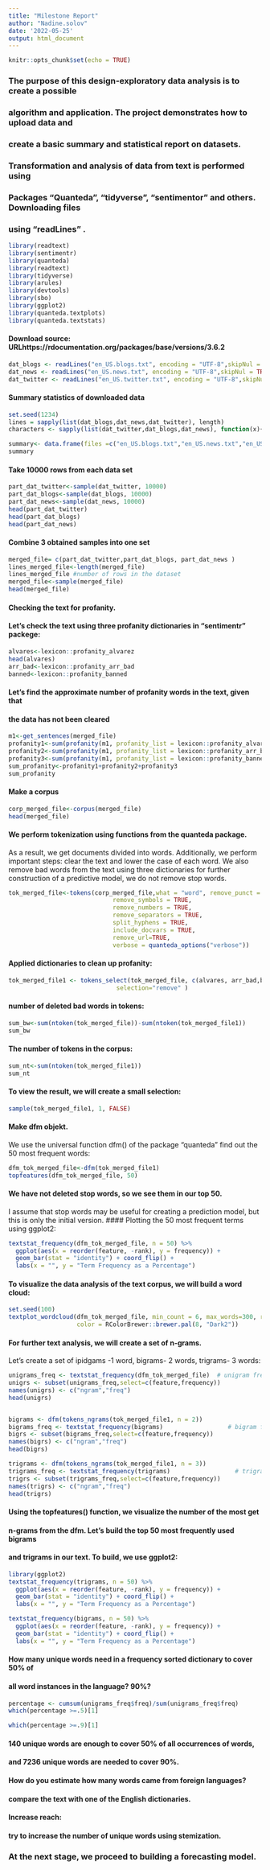 ---
title: "Milestone Report"
author: "Nadine.solov"
date: '2022-05-25'
output: html_document
---

```{r setup, include=FALSE}
knitr::opts_chunk$set(echo = TRUE)
```

### The purpose of this design-exploratory data analysis is to create a possible
### algorithm and application. The project demonstrates how to upload data and
### create a basic summary and statistical report on datasets.
### Transformation and analysis of data from text is performed using
### Packages "Quanteda", "tidyverse", "sentimentor" and others. Downloading files 
### using "readLines" .

```{r , echo=FALSE,include = FALSE, warning=FALSE}
library(readtext)
library(sentimentr)
library(quanteda)
library(readtext)
library(tidyverse)
library(arules)
library(devtools)
library(sbo)
library(ggplot2)
library(quanteda.textplots)
library(quanteda.textstats)
```

#### Download source: URLhttps://rdocumentation.org/packages/base/versions/3.6.2
```{r include = FALSE, warning=FALSE}

dat_blogs <- readLines("en_US.blogs.txt", encoding = "UTF-8",skipNul = TRUE)
dat_news <- readLines("en_US.news.txt", encoding = "UTF-8",skipNul = TRUE)
dat_twitter <- readLines("en_US.twitter.txt", encoding = "UTF-8",skipNul = TRUE)
```

#### Summary statistics of downloaded data
```{r,warning=FALSE}
set.seed(1234)
lines = sapply(list(dat_blogs,dat_news,dat_twitter), length)
characters <- sapply(list(dat_twitter,dat_blogs,dat_news), function(x){sum(nchar(x))})

summary<- data.frame(files =c("en_US.blogs.txt","en_US.news.txt","en_US.twitter.txt"),characters,lines, size=c("200.4 MB","196.3 MB", "200.4 MB"))
summary

```

#### Take 10000 rows from each data set
```{r,warning=FALSE }
part_dat_twitter<-sample(dat_twitter, 10000)
part_dat_blogs<-sample(dat_blogs, 10000)
part_dat_news<-sample(dat_news, 10000)
head(part_dat_twitter)
head(part_dat_blogs)
head(part_dat_news)

```
#### Combine 3 obtained samples into one set

```{r, warning=FALSE}
merged_file= c(part_dat_twitter,part_dat_blogs, part_dat_news )
lines_merged_file<-length(merged_file)
lines_merged_file #number of rows in the dataset
merged_file<-sample(merged_file)
head(merged_file)

```

#### Checking the text for profanity. 
#### Let's check the text using three profanity dictionaries in "sentimentr" packege:

```{r, warning=FALSE}

alvares<-lexicon::profanity_alvarez
head(alvares)
arr_bad<-lexicon::profanity_arr_bad
banned<-lexicon::profanity_banned

```
#### Let's find the approximate number of profanity words in the text, given that
#### the data has not been cleared
```{r,warning=FALSE}
m1<-get_sentences(merged_file)
profanity1<-sum(profanity(m1, profanity_list = lexicon::profanity_alvarez)$profanity_count)
profanity2<-sum(profanity(m1, profanity_list = lexicon::profanity_arr_bad)$profanity_count)
profanity3<-sum(profanity(m1, profanity_list = lexicon::profanity_banned)$profanity_count)
sum_profanity<-profanity1+profanity2+profanity3
sum_profanity

```

####  Make a corpus
```{r, warning=FALSE}
corp_merged_file<-corpus(merged_file)
head(merged_file)

```
#### We perform tokenization using functions from the quanteda package.
As a result,  we get documents divided into words. Additionally, we perform important steps:
clear the text and lower the case of each word. We also remove bad words from 
the text using three dictionaries
for further construction of a predictive model, we do not remove stop words.
```{r,warning=FALSE }
tok_merged_file<-tokens(corp_merged_file,what = "word", remove_punct = TRUE,
                             remove_symbols = TRUE,
                             remove_numbers = TRUE,
                             remove_separators = TRUE,
                             split_hyphens = TRUE,
                             include_docvars = TRUE,
                             remove_url=TRUE,
                             verbose = quanteda_options("verbose"))
```
#### Applied dictionaries to clean up profanity:
```{r,warning=FALSE }
tok_merged_file1 <- tokens_select(tok_merged_file, c(alvares, arr_bad,banned),
                              selection="remove" )

```
#### number of deleted bad words in tokens:
```{r,warning=FALSE}
sum_bw<-sum(ntoken(tok_merged_file))-sum(ntoken(tok_merged_file1))
sum_bw

```
#### The number of tokens in the corpus:
```{r, warning=FALSE}
sum_nt<-sum(ntoken(tok_merged_file1))
sum_nt

```
#### To view the result, we will create a small selection:
```{r,warning=FALSE }
sample(tok_merged_file1, 1, FALSE)

```
#### Make dfm objekt. 
We use the universal function dfm() of the package "quanteda"
find out the 50 most frequent words:

```{r, warning=FALSE}
dfm_tok_merged_file<-dfm(tok_merged_file1)
topfeatures(dfm_tok_merged_file, 50)

```
#### We have not deleted stop words, so we see them in our top 50.
 I assume that stop words may be useful for creating a prediction model, 
 but this is only the initial version.
#### Plotting the 50 most frequent terms using ggplot2:
```{r,warning=FALSE}
textstat_frequency(dfm_tok_merged_file, n = 50) %>% 
  ggplot(aes(x = reorder(feature, -rank), y = frequency)) +
  geom_bar(stat = "identity") + coord_flip() + 
  labs(x = "", y = "Term Frequency as a Percentage")

```
#### To visualize the data analysis of the text corpus, we will build a word cloud:
```{r,warning=FALSE}
set.seed(100)
textplot_wordcloud(dfm_tok_merged_file, min_count = 6, max_words=300, random_order = FALSE, rotation = 0.25,
                   color = RColorBrewer::brewer.pal(8, "Dark2"))
```
#### For further text analysis, we will create a set of n-grams.
Let's create  a set of ipidgams -1 word, bigrams- 2 words, trigrams- 3 words:

```{r,warning=FALSE}
unigrams_freq <- textstat_frequency(dfm_tok_merged_file)  # unigram frequency
unigrs <- subset(unigrams_freq,select=c(feature,frequency))
names(unigrs) <- c("ngram","freq")
head(unigrs)


bigrams <- dfm(tokens_ngrams(tok_merged_file1, n = 2))
bigrams_freq <- textstat_frequency(bigrams)                  # bigram frequency
bigrs <- subset(bigrams_freq,select=c(feature,frequency))
names(bigrs) <- c("ngram","freq")
head(bigrs)

trigrams <- dfm(tokens_ngrams(tok_merged_file1, n = 3))
trigrams_freq <- textstat_frequency(trigrams)                  # trigram frequency
trigrs <- subset(trigrams_freq,select=c(feature,frequency))
names(trigrs) <- c("ngram","freq")
head(trigrs)

```

#### Using the topfeatures() function, we visualize the number of the most get
#### n-grams from the dfm. Let's build the top 50 most frequently used bigrams 
#### and trigrams in our text. To build, we use ggplot2:

```{r}
library(ggplot2)
textstat_frequency(trigrams, n = 50) %>% 
  ggplot(aes(x = reorder(feature, -rank), y = frequency)) +
  geom_bar(stat = "identity") + coord_flip() + 
  labs(x = "", y = "Term Frequency as a Percentage")

textstat_frequency(bigrams, n = 50) %>% 
  ggplot(aes(x = reorder(feature, -rank), y = frequency)) +
  geom_bar(stat = "identity") + coord_flip() + 
  labs(x = "", y = "Term Frequency as a Percentage")

```
#### How many unique words  need in a frequency sorted dictionary to cover 50% of
#### all word instances in the language? 90%?

```{r}

percentage <- cumsum(unigrams_freq$freq)/sum(unigrams_freq$freq)
which(percentage >=.5)[1]

which(percentage >=.9)[1]

```
####  140 unique words are enough to cover 50% of all occurrences of words, 
#### and 7236 unique words are needed to cover 90%.

#### How do you estimate how many words came from foreign languages?
#### compare the text with one of the English dictionaries.

#### Increase reach:
#### try to increase the number of unique words using stemization.

###  At the next stage, we proceed to building a forecasting model.








